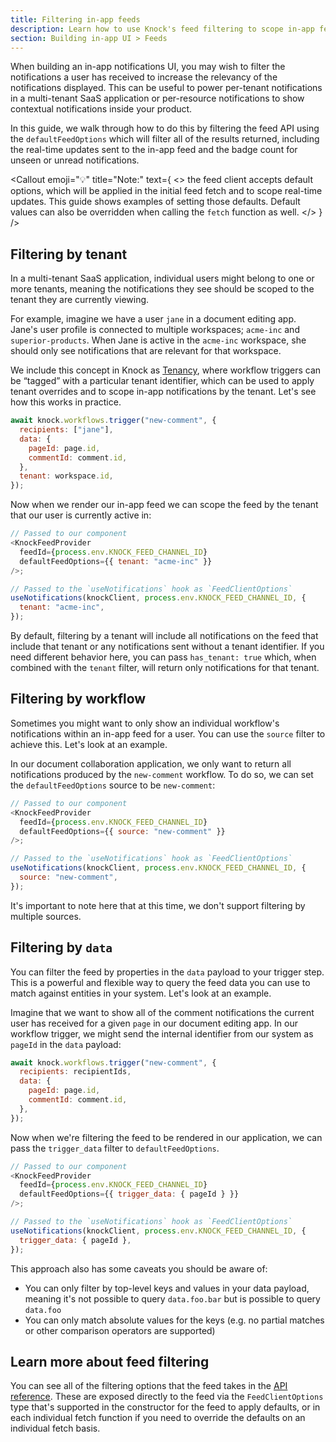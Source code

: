 ```yaml
---
title: Filtering in-app feeds
description: Learn how to use Knock's feed filtering to scope in-app feeds to display information relevant to a particular tenant, resource, or individual workflow.
section: Building in-app UI > Feeds
---
```


When building an in-app notifications UI, you may wish to filter the notifications a user has received to increase the relevancy of the notifications displayed. This can be useful to power per-tenant notifications in a multi-tenant SaaS application or per-resource notifications to show contextual notifications inside your product.

In this guide, we walk through how to do this by filtering the feed API using the `defaultFeedOptions` which will filter all of the results returned, including the real-time updates sent to the in-app feed and the badge count for unseen or unread notifications.

<Callout
  emoji="💡"
  title="Note:"
  text={
    <>
      the feed client accepts default options, which will be applied in the
      initial feed fetch and to scope real-time updates. This guide shows
      examples of setting those defaults. Default values can also be overridden
      when calling the <code>fetch</code> function as well.
    </>
  }
/>

## Filtering by tenant

In a multi-tenant SaaS application, individual users might belong to one or more tenants, meaning the notifications they see should be scoped to the tenant they are currently viewing.

For example, imagine we have a user `jane` in a document editing app. Jane's user profile is connected to multiple workspaces; `acme-inc` and `superior-products`. When Jane is active in the `acme-inc` workspace, she should only see notifications that are relevant for that workspace.

We include this concept in Knock as [Tenancy](/concepts/tenants), where workflow triggers can be “tagged” with a particular tenant identifier, which can be used to apply tenant overrides and to scope in-app notifications by the tenant. Let's see how this works in practice.

```js title="Triggering our workflow with a tenant"
await knock.workflows.trigger("new-comment", {
  recipients: ["jane"],
  data: {
    pageId: page.id,
    commentId: comment.id,
  },
  tenant: workspace.id,
});
```

Now when we render our in-app feed we can scope the feed by the tenant that our user is currently active in:

```javascript title="Rendering our feed with the tenant filter"
// Passed to our component
<KnockFeedProvider
  feedId={process.env.KNOCK_FEED_CHANNEL_ID}
  defaultFeedOptions={{ tenant: "acme-inc" }}
/>;

// Passed to the `useNotifications` hook as `FeedClientOptions`
useNotifications(knockClient, process.env.KNOCK_FEED_CHANNEL_ID, {
  tenant: "acme-inc",
});
```

By default, filtering by a tenant will include all notifications on the feed that include that tenant or any notifications sent without a tenant identifier. If you need different behavior here, you can pass `has_tenant: true` which, when combined with the `tenant` filter, will return only notifications for that tenant.

## Filtering by workflow

Sometimes you might want to only show an individual workflow's notifications within an in-app feed for a user. You can use the `source` filter to achieve this. Let's look at an example.

In our document collaboration application, we only want to return all notifications produced by the `new-comment` workflow. To do so, we can set the `defaultFeedOptions` source to be `new-comment`:

```js title="Filtering our in-app feed by source"
// Passed to our component
<KnockFeedProvider
  feedId={process.env.KNOCK_FEED_CHANNEL_ID}
  defaultFeedOptions={{ source: "new-comment" }}
/>;

// Passed to the `useNotifications` hook as `FeedClientOptions`
useNotifications(knockClient, process.env.KNOCK_FEED_CHANNEL_ID, {
  source: "new-comment",
});
```

It's important to note here that at this time, we don't support filtering by multiple sources.

## Filtering by `data`

You can filter the feed by properties in the `data` payload to your trigger step. This is a powerful and flexible way to query the feed data you can use to match against entities in your system. Let's look at an example.

Imagine that we want to show all of the comment notifications the current user has received for a given `page` in our document editing app. In our workflow trigger, we might send the internal identifier from our system as `pageId` in the `data` payload:

```js title="Triggering a workflow with data"
await knock.workflows.trigger("new-comment", {
  recipients: recipientIds,
  data: {
    pageId: page.id,
    commentId: comment.id,
  },
});
```

Now when we're filtering the feed to be rendered in our application, we can pass the `trigger_data` filter to `defaultFeedOptions`.

```js title="Filtering our in-app feed by trigger data"
// Passed to our component
<KnockFeedProvider
  feedId={process.env.KNOCK_FEED_CHANNEL_ID}
  defaultFeedOptions={{ trigger_data: { pageId } }}
/>;

// Passed to the `useNotifications` hook as `FeedClientOptions`
useNotifications(knockClient, process.env.KNOCK_FEED_CHANNEL_ID, {
  trigger_data: { pageId },
});
```

This approach also has some caveats you should be aware of:

- You can only filter by top-level keys and values in your data payload, meaning it's not possible to query `data.foo.bar` but is possible to query `data.foo`
- You can only match absolute values for the keys (e.g. no partial matches or other comparison operators are supported)

## Learn more about feed filtering

You can see all of the filtering options that the feed takes in the [API reference](/api-reference/users/feeds/list_items). These are exposed directly to the feed via the `FeedClientOptions` type that's supported in the constructor for the feed to apply defaults, or in each individual fetch function if you need to override the defaults on an individual fetch basis.
